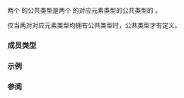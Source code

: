 {{cpp/title|common_type&lt;small&gt;&lt;std::pair&gt;&lt;/small&gt;}}
{{cpp/utility/pair/navbar}}
{{ddcl | header=utility | since=c++23 |
template&lt; class T1, class T2, class U1, class U2 &gt;
  requires requires { typename std::pair&lt;std::common_type_t&lt;T1, U1&gt;,
                                         std::common_type_t&lt;T2, U2&gt;&gt;; }
struct common_type&lt;std::pair&lt;T1, T2&gt;, std::pair&lt;U1, U2&gt;&gt;;
}}

两个 {{tt|pair}} 的公共类型是两个 {{tt|pair}} 的对应元素类型的公共类型的 {{tt|pair}}。

仅当两对对应元素类型均拥有公共类型时，公共类型才有定义。

===成员类型===
{{dsc begin}}
{{dsc hitem | 成员类型 | 定义}}
{{dsc | {{tt|type}} | {{c|std::pair&lt;std::common_type_t&lt;T1, U1&gt;, std::common_type_t&lt;T2, U2&gt;&gt;}} }}
{{dsc end}}

===示例===
{{example}}

===参阅===
{{dsc begin}}
{{dsc inc | cpp/types/dsc common_type}}
{{dsc inc | cpp/utility/tuple/dsc common_type}}
{{dsc end}}

{{langlinks|de|en|es|fr|it|ja|pt|ru}}